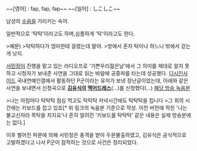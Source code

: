~~[영어] : fap, fap, fap~~
~~[일어] : しこしこ~~


남성의 [[수음]]을 가리키는 속어.

일반적으로 '탁탁'이라고도 하며,심플하게 '탁'이라고도 한다.

>예문) 
>탁탁하다가 엄마한테 걸렸는데 말야.
>방에서 혼자 탁이나 하느니 밖에서 걷는게 낫지.   

[[서민정]]이 진행을 맡고 있는 라디오프로 '기쁜우리젊은날'에서 그 의미를 제대로 알지 못하고 시청자가 보내준 사연을 그대로 읽는 바람에 공중파를 타는데 성공했다. [[디시인사이드]] 국내연예인갤에서 활동하던 P군이라는 유저가 보낸 장난글이었는데, 아래와 같은 사연을 보내면서 신청곡으로 '''[[김유식]]의 [[맥#s-13|맥어드레스]]'''(...)를 신청했다(...) [http://tvpot.daum.net/v/HqWhdNbZKwY%24 해당 방송 녹음분]

>나는 아침마다 탁탁탁 점심 먹고도 탁탁탁 저녁시간에도 탁탁탁을 칩니다
>그 외의 시간에는 키보드를 잡고 있죠[* 위 링크의 녹음분 기준으로 작성. 이전 버전에 적힌 '나는 불교신자라 목탁을 치지요'나 흔히 알려진 '키보드를 탁탁탁' 같은 내용은 실제 방송분에는 없다.]

이후 벌어진 파문에 의해 서민정은 충격을 받아 두문불출하였고, 김유식은 공식적으로 고발하겠다고 나서 P군이 잠적하는 것으로 사건은 정리되었다.
